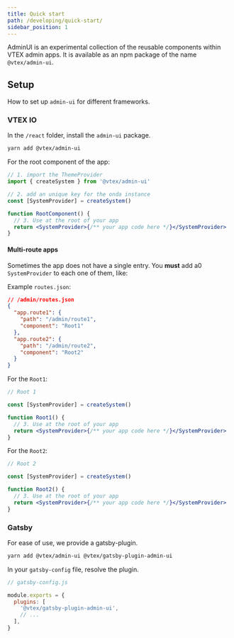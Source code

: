 ```yaml
---
title: Quick start
path: /developing/quick-start/
sidebar_position: 1
---
```


AdminUI is an experimental collection of the reusable components within VTEX admin apps. It is available as an npm package of the name `@vtex/admin-ui`.

## Setup

How to set up `admin-ui` for different frameworks.

### VTEX IO

In the `/react` folder, install the `admin-ui` package.

```sh isStatic
yarn add @vtex/admin-ui
```

For the root component of the app:

```jsx isStatic
// 1. import the ThemeProvider
import { createSystem } from '@vtex/admin-ui'

// 2. add an unique key for the onda instance
const [SystemProvider] = createSystem()

function RootComponent() {
  // 3. Use at the root of your app
  return <SystemProvider>{/** your app code here */}</SystemProvider>
}
```

#### Multi-route apps

Sometimes the app does not have a single entry. You **must** add a0 `SystemProvider` to each one of them, like:

Example `routes.json`:

```json isStatic
// /admin/routes.json
{
  "app.route1": {
    "path": "/admin/route1",
    "component": "Root1"
  },
  "app.route2": {
    "path": "/admin/route2",
    "component": "Root2"
  }
}
```

For the `Root1`:

```jsx isStatic
// Root 1

const [SystemProvider] = createSystem()

function Root1() {
  // 3. Use at the root of your app
  return <SystemProvider>{/** your app code here */}</SystemProvider>
}
```

For the `Root2`:

```jsx isStatic
// Root 2

const [SystemProvider] = createSystem()

function Root2() {
  // 3. Use at the root of your app
  return <SystemProvider>{/** your app code here */}</SystemProvider>
}
```

### Gatsby

For ease of use, we provide a gatsby-plugin.

```sh isStatic
yarn add @vtex/admin-ui @vtex/gatsby-plugin-admin-ui
```

In your `gatsby-config` file, resolve the plugin.

```js isStatic
// gatsby-config.js

module.exports = {
  plugins: [
    '@vtex/gatsby-plugin-admin-ui',
    // ...
  ],
}
```
